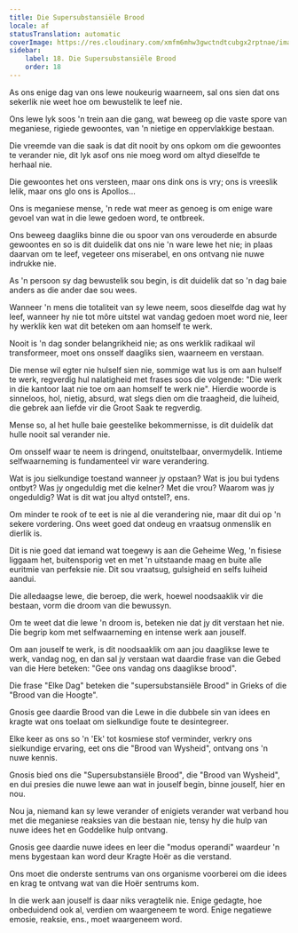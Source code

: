 ```yaml
---
title: Die Supersubstansiële Brood
locale: af
statusTranslation: automatic
coverImage: https://res.cloudinary.com/xmfm6mhw3gwctndtcubgx2rptnae/image/upload/v1740468922/small_cover_tratado_de_psicologia_revolucionaria_a4c0dca4e0.webp
sidebar:
    label: 18. Die Supersubstansiële Brood
    order: 18
---
```

As ons enige dag van ons lewe noukeurig waarneem, sal ons sien dat ons sekerlik nie weet hoe om bewustelik te leef nie.

Ons lewe lyk soos 'n trein aan die gang, wat beweeg op die vaste spore van meganiese, rigiede gewoontes, van 'n nietige en oppervlakkige bestaan.

Die vreemde van die saak is dat dit nooit by ons opkom om die gewoontes te verander nie, dit lyk asof ons nie moeg word om altyd dieselfde te herhaal nie.

Die gewoontes het ons versteen, maar ons dink ons is vry; ons is vreeslik lelik, maar ons glo ons is Apollos...

Ons is meganiese mense, 'n rede wat meer as genoeg is om enige ware gevoel van wat in die lewe gedoen word, te ontbreek.

Ons beweeg daagliks binne die ou spoor van ons verouderde en absurde gewoontes en so is dit duidelik dat ons nie 'n ware lewe het nie; in plaas daarvan om te leef, vegeteer ons miserabel, en ons ontvang nie nuwe indrukke nie.

As 'n persoon sy dag bewustelik sou begin, is dit duidelik dat so 'n dag baie anders as die ander dae sou wees.

Wanneer 'n mens die totaliteit van sy lewe neem, soos dieselfde dag wat hy leef, wanneer hy nie tot môre uitstel wat vandag gedoen moet word nie, leer hy werklik ken wat dit beteken om aan homself te werk.

Nooit is 'n dag sonder belangrikheid nie; as ons werklik radikaal wil transformeer, moet ons onsself daagliks sien, waarneem en verstaan.

Die mense wil egter nie hulself sien nie, sommige wat lus is om aan hulself te werk, regverdig hul nalatigheid met frases soos die volgende: "Die werk in die kantoor laat nie toe om aan homself te werk nie". Hierdie woorde is sinneloos, hol, nietig, absurd, wat slegs dien om die traagheid, die luiheid, die gebrek aan liefde vir die Groot Saak te regverdig.

Mense so, al het hulle baie geestelike bekommernisse, is dit duidelik dat hulle nooit sal verander nie.

Om onsself waar te neem is dringend, onuitstelbaar, onvermydelik. Intieme selfwaarneming is fundamenteel vir ware verandering.

Wat is jou sielkundige toestand wanneer jy opstaan? Wat is jou bui tydens ontbyt? Was jy ongeduldig met die kelner? Met die vrou? Waarom was jy ongeduldig? Wat is dit wat jou altyd ontstel?, ens.

Om minder te rook of te eet is nie al die verandering nie, maar dit dui op 'n sekere vordering. Ons weet goed dat ondeug en vraatsug onmenslik en dierlik is.

Dit is nie goed dat iemand wat toegewy is aan die Geheime Weg, 'n fisiese liggaam het, buitensporig vet en met 'n uitstaande maag en buite alle euritmie van perfeksie nie. Dit sou vraatsug, gulsigheid en selfs luiheid aandui.

Die alledaagse lewe, die beroep, die werk, hoewel noodsaaklik vir die bestaan, vorm die droom van die bewussyn.

Om te weet dat die lewe 'n droom is, beteken nie dat jy dit verstaan het nie. Die begrip kom met selfwaarneming en intense werk aan jouself.

Om aan jouself te werk, is dit noodsaaklik om aan jou daaglikse lewe te werk, vandag nog, en dan sal jy verstaan wat daardie frase van die Gebed van die Here beteken: "Gee ons vandag ons daaglikse brood".

Die frase "Elke Dag" beteken die "supersubstansiële Brood" in Grieks of die "Brood van die Hoogte".

Gnosis gee daardie Brood van die Lewe in die dubbele sin van idees en kragte wat ons toelaat om sielkundige foute te desintegreer.

Elke keer as ons so 'n 'Ek' tot kosmiese stof verminder, verkry ons sielkundige ervaring, eet ons die "Brood van Wysheid", ontvang ons 'n nuwe kennis.

Gnosis bied ons die "Supersubstansiële Brood", die "Brood van Wysheid", en dui presies die nuwe lewe aan wat in jouself begin, binne jouself, hier en nou.

Nou ja, niemand kan sy lewe verander of enigiets verander wat verband hou met die meganiese reaksies van die bestaan nie, tensy hy die hulp van nuwe idees het en Goddelike hulp ontvang.

Gnosis gee daardie nuwe idees en leer die "modus operandi" waardeur 'n mens bygestaan kan word deur Kragte Hoër as die verstand.

Ons moet die onderste sentrums van ons organisme voorberei om die idees en krag te ontvang wat van die Hoër sentrums kom.

In die werk aan jouself is daar niks veragtelik nie. Enige gedagte, hoe onbeduidend ook al, verdien om waargeneem te word. Enige negatiewe emosie, reaksie, ens., moet waargeneem word.

